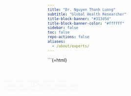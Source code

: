 ```yaml
---
title: "Dr. Nguyen Thanh Luong"
subtitle: "Global Health Researcher"
title-block-banner: "#313d5d"
title-block-banner-color: "#ffffff"
sidebar: false
toc: false
repo-actions: false
aliases: 
  - /about/experts/
---
```


```{=html}
<style>
/* Two-column layout */
.section-team-member {
  display: flex;
  justify-content: center;
  align-items: flex-start;
  gap: 40px;
  padding: 40px 20px;
}

/* Image column */
.section-team-member .profile-pic-wrapper {
  flex: 0 0 280px;
  position: sticky;
  top: 100px;
  opacity: 0;
  transform: translateX(-50px);
  animation: slideInLeft 1s ease forwards;
}
@keyframes slideInLeft {
  to { opacity: 1; transform: translateX(0); }
}

/* Image style */
.section-team-member .profile-pic {
  width: 100%;
  border-radius: 16px; /* soft bevel rectangle */
  padding: 6px; /* border spacing */
  background: linear-gradient(145deg, #ffffff, #c9c9c9); /* bevel effect */
  
  box-shadow: inset 3px 3px 6px rgba(0,0,0,0.2),   
              inset -3px -3px 6px rgba(255,255,255,0.7),
              4px 4px 10px rgba(0,0,0,0.3);
  
  transition: transform 0.3s ease, box-shadow 0.3s ease;
}

.section-team-member .profile-pic:hover {
  transform: scale(1.05);
  box-shadow: inset 2px 2px 5px rgba(0,0,0,0.25),
              inset -2px -2px 5px rgba(255,255,255,0.8),
              6px 6px 14px rgba(0,0,0,0.4);
}

/* Content column */
.section-team-member .profile-content {
  flex: 1;
  max-width: 700px;
  background: #ffffff;
  border-radius: 16px;
  box-shadow: 0 6px 18px rgba(0,0,0,0.1);
  padding: 25px;
  line-height: 1.7;
  opacity: 0;
  transform: translateX(50px);
  animation: slideInRight 1s ease forwards;
  animation-delay: 0.3s;
}
@keyframes slideInRight {
  to { opacity: 1; transform: translateX(0); }
}

/* Expert name: highlight + center */
.section-team-member .profile-content h2 {
  margin-top: 0;
  color: #313d5d;
  font-size: 1.8em;
  font-weight: bold;
  border-bottom: 2px solid #1265c9;
  padding-bottom: 10px;
  margin-bottom: 20px;
  text-align: center;
}

/* Paragraphs: justified, no text background */
.section-team-member .profile-content p {
  color: #444;
  font-size: 1em;
  margin-bottom: 20px;
  opacity: 0;
  transform: translateY(20px);
  transition: opacity 0.8s ease, transform 0.8s ease;
  text-align: justify;
}
.section-team-member .profile-content p.glow {
  opacity: 1;
  transform: translateY(0);
}
.section-team-member .profile-content p:nth-of-type(1).glow { transition-delay: 0.2s; }
.section-team-member .profile-content p:nth-of-type(2).glow { transition-delay: 0.5s; }
.section-team-member .profile-content p:nth-of-type(3).glow { transition-delay: 0.8s; }

/* Icons: center align */
.section-team-member .contact-icons {
  margin-top: 20px;
  text-align: center;
  opacity: 0;
  transform: translateY(20px);
  transition: opacity 0.8s ease, transform 0.8s ease;
}
.section-team-member .contact-icons.glow {
  opacity: 1;
  transform: translateY(0);
  transition-delay: 1.2s;
}
.section-team-member .contact-icons a {
  margin: 0 10px;
  font-size: 1.6em;
  color: #313d5d;
  transition: color 0.3s ease, transform 0.3s ease;
}
.section-team-member .contact-icons a:hover {
  color: #1265c9;
  transform: scale(1.2);
}

/* Back button: centered */
.section-team-member .back-btn {
  display: block;
  margin: 25px auto 0;
  padding: 12px 22px;
  background: #313d5d;
  color: #fff;
  border-radius: 8px;
  font-size: 1em;
  text-decoration: none;
  transition: background 0.3s ease, transform 0.3s ease, box-shadow 0.3s ease;
  text-align: center;
  width: fit-content;
}
.section-team-member .back-btn:hover {
  background: #1265c9;
  transform: translateY(-3px);
  box-shadow: 0 5px 15px rgba(18, 101, 201, 0.4);
}

/* Responsive */
@media (max-width: 900px) {
  .section-team-member {
    flex-direction: column;
    align-items: center;
  }
  .section-team-member .profile-pic-wrapper {
    position: relative;
    top: auto;
    margin-bottom: 20px;
    width: 60%;
  }
  .section-team-member .profile-content {
    width: 100%;
  }
}
</style>

<section class="section-team-member">

  <!-- Image column -->
  <div class="profile-pic-wrapper">
    <img src="images/nguyen-thanh-luong.jpg" alt="Nguyen Thanh Luong" class="profile-pic" id="expert-pic">
  </div>

  <!-- Content column -->
  <div class="profile-content">
    <h2>Dr. Nguyen Thanh Luong</h2>
    <p>Dr. Nguyen Thanh Luong is currently a PhD candidate at Uppsala University, Sweden, with a Master’s background in One Health/Global Health. His research focuses on epidemiology, health sciences, and sustainable development — emphasizing methodology, applied research, and the integration of technology into biomedical science.</p>
    <p>Beyond academia, Dr. Luong has strong expertise in data science and programming, with extensive experience in R (packages, dashboards, Shiny apps, and LLM integration), as well as knowledge of Python, SQL, HTML, CSS, and TypeScript. He is a strong advocate for open science and reproducible research, while expanding his expertise into environmental epidemiology, clinical trials, and data engineering.</p>
    <p>Guided by values of transparency, discipline, and integrity, Dr. Luong continuously seeks technological innovations that foster creativity and improve public health outcomes in an increasingly interconnected world.</p>

    <div class="contact-icons">
      <a href="https://www.linkedin.com/in/ntluong95/" target="_blank"><i class="fa fa-linkedin"></i></a>
      <a href="https://github.com/ntluong95" target="_blank"><i class="fa fa-github"></i></a>
      <a href="https://scholar.google.com/citations?user=F2Rlba0AAAAJ&hl=en" target="_blank"><i class="fa fa-graduation-cap"></i></a>
      <a href="https://ntluong95.github.io/profile/" target="_blank"><i class="fa fa-globe"></i></a>
    </div>

    <a href="https://biodas.net/about/team.html" class="back-btn">← Back to Experts & Team</a>
  </div>

</section>

<link rel="stylesheet" href="https://cdnjs.cloudflare.com/ajax/libs/font-awesome/4.7.0/css/font-awesome.min.css">

<script>
// Parallax effect
window.addEventListener("scroll", function() {
  const pic = document.getElementById("expert-pic");
  const offset = window.scrollY * 0.0015; 
  pic.style.transform = `scale(${1 + offset})`;
});

// Glow on scroll
const observer = new IntersectionObserver(entries => {
  entries.forEach(entry => {
    if (entry.isIntersecting) {
      entry.target.classList.add("glow");
    }
  });
}, { threshold: 0.2 });

document.querySelectorAll(".profile-content p, .contact-icons, #expert-pic")
  .forEach(el => observer.observe(el));
</script>
